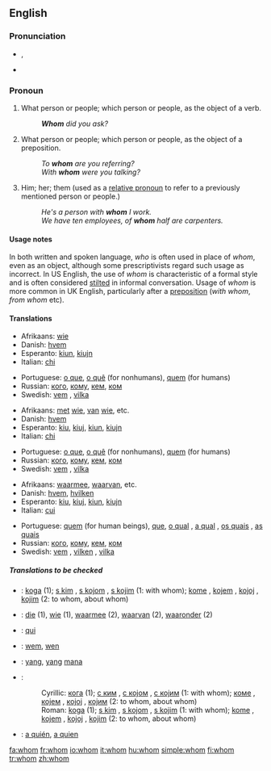 ==English==
{{wikipedia}}
{{rank|tell|because|few|178|whom|love|far|seemed}}

===Pronunciation===
*{{IPA|/huːm/}}, {{SAMPA|/hu:m/}}
*{{audio|en-us-whom.ogg|Audio (US)}}

===Pronoun===
{{en-pron|the objective case of|who}}

# {{context|formal}} What person or people; which person or people, as the object of a verb.
#:'''''Whom''' did you ask?''
# {{context|formal}} What person or people; which person or people, as the object of a preposition.
#:''To '''whom''' are you referring?''
#:''With '''whom''' were you talking?''
# Him; her; them (used as a [[relative pronoun]] to refer to a previously mentioned person or people.)
#:''He's a person with '''whom''' I work.''
#:''We have ten employees, of '''whom''' half are carpenters.''

====Usage notes====
In both written and spoken language, ''who'' is often used in place of ''whom'', even as an object, although some prescriptivists regard such usage as incorrect. In US English, the use of ''whom'' is characteristic of a formal style and is often considered [[stilted]] in informal conversation. Usage of ''whom'' is more common in UK English, particularly after a [[preposition]] (''with whom'', ''from whom'' etc).

====Translations====
{{trans-top|what person; object of a verb}}
*Afrikaans: [[wie]]
*Danish: [[hvem]]
*Esperanto: [[kiu]]n, [[kiu]]jn
*Italian: [[chi]]
{{trans-mid}}
*Portuguese: [[o que]], [[o quê]] (for nonhumans), [[quem]] (for humans)
*Russian: [[кто#Russian|кого]], [[кто#Russian|кому]], [[кто#Russian|кем]], [[кто#Russian|ком]]
*Swedish: [[vem]] {{s}}, [[vilka]] {{p}}
{{trans-bottom}}

{{trans-top|what person or people, object of a preposition}}
*Afrikaans: [[met]] [[wie]], [[van]] [[wie]], etc.
*Danish: [[hvem]]
*Esperanto: [[kiu]], [[kiu]]j, [[kiu]]n, [[kiu]]jn
*Italian: [[chi]]
{{trans-mid}}
*Portuguese: [[o que]], [[o quê]] (for nonhumans), [[quem]] (for humans)
*Russian: [[кто#Russian|кого]], [[кто#Russian|кому]], [[кто#Russian|кем]], [[кто#Russian|ком]]
*Swedish: [[vem]] {{s}}, [[vilka]] {{p}}
{{trans-bottom}}

{{trans-top|relative pronoun}}
*Afrikaans: [[waarmee]], [[waarvan]], etc.
*Danish: [[hvem]], [[hvilken]]
*Esperanto: [[kiu]], [[kiu]]j, [[kiu]]n, [[kiu]]jn
*Italian: [[cui]]
{{trans-mid}}
*Portuguese: [[quem]] (for human beings), [[que]], [[o qual]] {{m}}, [[a qual]] {{f}}, [[os quais]] {{p}}, [[as quais]] {{fpl}}
*Russian: [[кто#Russian|кого]], [[кто#Russian|кому]], [[кто#Russian|кем]], [[кто#Russian|ком]]
*Swedish: [[vem]] {{s}}, [[vilken]] {{s}}, [[vilka]] {{p}}
{{trans-bottom}}

=====Translations to be checked=====
{{checktrans}}
*{{ttbc|Bosnian}}: [[koga]] (1); [[s kim]] {{m}}, [[s kojom]] {{f}}, [[s kojim]] {{m}} (1: with whom); [[kome]] {{m}}, [[kojem]] {{m}}, [[kojoj]] {{f}}, [[kojim]] {{m}} (2: to whom, about whom)
*{{ttbc|Dutch}}: [[die]] (1), [[wie]] (1), [[waarmee]] (2), [[waarvan]] (2), [[waaronder]] (2)
*{{ttbc|French}}: [[qui]]
*{{ttbc|German}}: [[wem]], [[wen]]
*{{ttbc|Indonesian}}: [[yang]], [[yang]] [[mana]]
*{{ttbc|Serbian}}:
*:Cyrillic: [[кога]] (1); [[с ким]] {{m}}, [[с којом]] {{f}}, [[с којим]] {{m}} (1: with whom); [[коме]] {{m}}, [[којем]] {{m}}, [[којој]] {{f}}, [[којим]] {{m}} (2: to whom, about whom)
*:Roman: [[koga]] (1); [[s kim]] {{m}}, [[s kojom]] {{f}}, [[s kojim]] {{m}} (1: with whom); [[kome]] {{m}}, [[kojem]] {{m}}, [[kojoj]] {{f}}, [[kojim]] {{m}} (2: to whom, about whom)
*{{ttbc|Spanish}}: [[quién#Spanish|a quién]], [[quien#Spanish|a quien]]

[[fa:whom]]
[[fr:whom]]
[[io:whom]]
[[it:whom]]
[[hu:whom]]
[[simple:whom]]
[[fi:whom]]
[[tr:whom]]
[[zh:whom]]